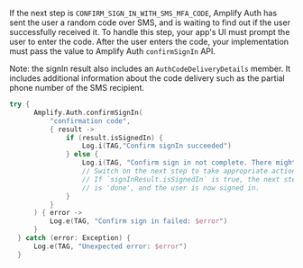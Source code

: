 If the next step is `CONFIRM_SIGN_IN_WITH_SMS_MFA_CODE`, Amplify Auth has sent the user a random code over SMS, and is waiting to find out if the user successfully received it. To handle this step, your app's UI must prompt the user to enter the code. After the user enters the code, your implementation must pass the value to Amplify Auth `confirmSignIn` API.

Note: the signIn result also includes an `AuthCodeDeliveryDetails` member. It includes additional information about the code delivery such as the partial phone number of the SMS recipient.

<BlockSwitcher>

<Block name="Kotlin">

```kotlin
try {
      Amplify.Auth.confirmSignIn(
          "confirmation code",
          { result ->
              if (result.isSignedIn) {
                  Log.i(TAG,"Confirm signIn succeeded")
              } else {
                  Log.i(TAG, "Confirm sign in not complete. There might be additional steps: ${result.nextStep}")
                  // Switch on the next step to take appropriate actions.
                  // If `signInResult.isSignedIn` is true, the next step
                  // is 'done', and the user is now signed in.
              }
          }
      ) { error ->
          Log.e(TAG, "Confirm sign in failed: $error")
      }
  } catch (error: Exception) {
      Log.e(TAG, "Unexpected error: $error")
  }
```
</Block>

</BlockSwitcher>

